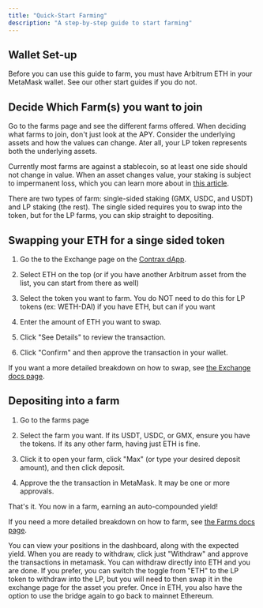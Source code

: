 ```yaml
---
title: "Quick-Start Farming"
description: "A step-by-step guide to start farming"
---
```


## Wallet Set-up

Before you can use this guide to farm, you must have Arbitrum ETH in your MetaMask wallet. See our other start guides if you do not.

## Decide Which Farm(s) you want to join

Go to the farms page and see the different farms offered. When deciding what farms to join, don't just look at the APY. Consider the underlying assets and how the values can change. Ater all, your LP token represents both the underlying assets.

Currently most farms are against a stablecoin, so at least one side should not change in value. When an asset changes value, your staking is subject to impermanent loss, which you can learn more about in [this article](https://medium.com/coinmonks/understanding-impermanent-loss-9ac6795e5baa).

There are two types of farm: single-sided staking (GMX, USDC, and USDT) and LP staking (the rest). The single sided requires you to swap into the token, but for the LP farms, you can skip straight to depositing.

## Swapping your ETH for a singe sided token

1. Go the to the Exchange page on the [Contrax dApp](https://beta.contrax.finance/).

2. Select ETH on the top (or if you have another Arbitrum asset from the list, you can start from there as well)

3. Select the token you want to farm. You do NOT need to do this for LP tokens (ex: WETH-DAI) if you have ETH, but can if you want

4. Enter the amount of ETH you want to swap.

5. Click "See Details" to review the transaction.

6. Click "Confirm" and then approve the transaction in your wallet.

If you want a more detailed breakdown on how to swap, see [the Exchange docs page](../contrax-dapp/exchange).

## Depositing into a farm

1. Go to the farms page

2. Select the farm you want. If its USDT, USDC, or GMX, ensure you have the tokens. If its any other farm, having just ETH is fine.

3. Click it to open your farm, click "Max" (or type your desired deposit amount), and then click deposit.

4. Approve the the transaction in MetaMask. It may be one or more approvals.

That's it. You now in a farm, earning an auto-compounded yield!

If you need a more detailed breakdown on how to farm, see [the Farms docs page](../contrax-dapp/farms).

You can view your positions in the dashboard, along with the expected yield. When you are ready to withdraw, click just "Withdraw" and approve the transactions in metamask.
You can withdraw directly into ETH and you are done. If you prefer, you can switch the toggle from "ETH" to the LP token to withdraw into the LP, but you will need to then swap it in the exchange page for the asset you prefer.
Once in ETH, you also have the option to use the bridge again to go back to mainnet Ethereum.
